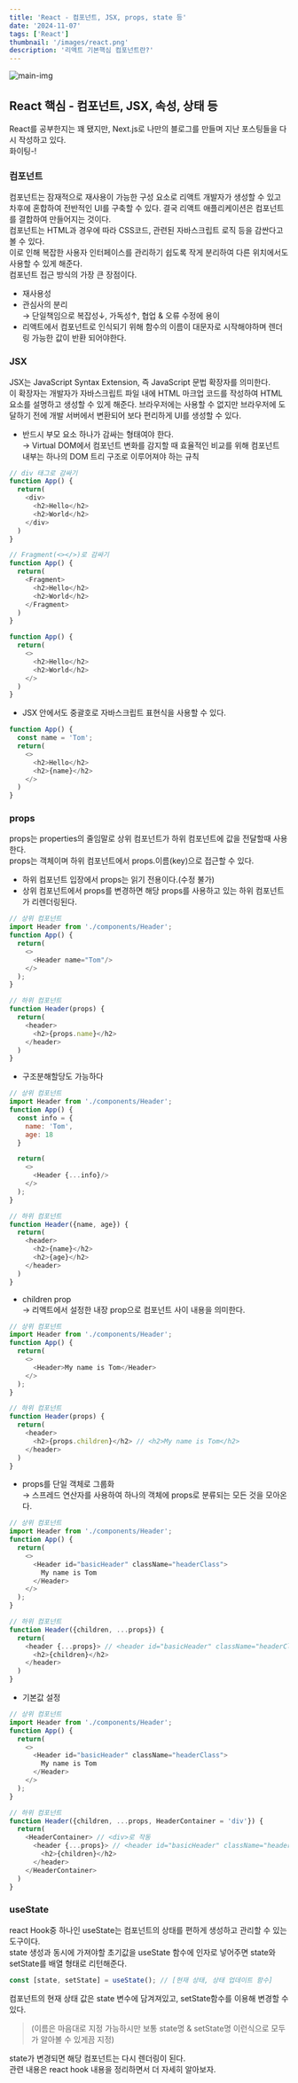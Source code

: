 ```yaml
---
title: 'React - 컴포넌트, JSX, props, state 등'
date: '2024-11-07'
tags: ['React']
thumbnail: '/images/react.png'
description: '리액트 기본핵심 컴포넌트란?'
---
```


<img src="/images/react.png" alt="main-img" className="rounded-xl" />
<br />

<h2>React 핵심 - 컴포넌트, JSX, 속성, 상태 등</h2>

React를 공부한지는 꽤 됐지만, Next.js로 나만의 블로그를 만들며 지난 포스팅들을 다시 작성하고 있다.<br />
화이팅-!

<h3>컴포넌트</h3>

컴포넌트는 잠재적으로 재사용이 가능한 구성 요소로 리액트 개발자가 생성할 수 있고 차후에 혼합하여 전반적인 UI를 구축할 수 있다.
결국 리액트 애플리케이션은 컴포넌트를 결합하여 만들어지는 것이다.<br />
컴포넌트는 HTML과 경우에 따라 CSS코드, 관련된 자바스크립트 로직 등을 감싼다고 볼 수 있다.<br />
이로 인해 복잡한 사용자 인터페이스를 관리하기 쉽도록 작게 분리하여 다른 위치에서도 사용할 수 있게 해준다.<br />
컴포넌트 접근 방식의 가장 큰 장점이다.<br />
- 재사용성
- 관심사의 분리<br />→ 단일책임으로 복잡성↓, 가독성↑, 협업 & 오류 수정에 용이
- 리액트에서 컴포넌트로 인식되기 위해 함수의 이름이 대문자로 시작해야하며 렌더링 가능한 값이 반환 되어야한다.

<h3>JSX</h3>

JSX는 JavaScript Syntax Extension, 즉 JavaScript 문법 확장자를 의미한다.<br />
이 확장자는 개발자가 자바스크립트 파일 내에 HTML 마크업 코드를 작성하여 HTML 요소를 설명하고 생성할 수 있게 해준다. 브라우저에는 사용할 수 없지만 브라우저에 도달하기 전에 개발 서버에서 변환되어 보다 편리하게 UI를 생성할 수 있다.<br />
- 반드시 부모 요소 하나가 감싸는 형태여야 한다.<br />→ Virtual DOM에서 컴포넌트 변화를 감지할 때 효율적인 비교를 위해 컴포넌트 내부는 하나의 DOM 트리 구조로 이루어져야 하는 규칙
```javascript
// div 태그로 감싸기
function App() {
  return(
    <div>
      <h2>Hello</h2>
      <h2>World</h2>
    </div>
  )
}

// Fragment(<></>)로 감싸기
function App() {
  return(
    <Fragment>
      <h2>Hello</h2>
      <h2>World</h2>
    </Fragment>
  )
}

function App() {
  return(
    <>
      <h2>Hello</h2>
      <h2>World</h2>
    </>
  )
}
```
- JSX 안에서도 중괄호로 자바스크립트 표현식을 사용할 수 있다.
```javascript
function App() {
  const name = 'Tom';
  return(
    <>
      <h2>Hello</h2>
      <h2>{name}</h2>
    </>
  )
}
```

<h3>props</h3>

props는 properties의 줄임말로 상위 컴포넌트가 하위 컴포넌트에 값을 전달할때 사용한다.<br />
props는 객체이며 하위 컴포넌트에서 props.이름(key)으로 접근할 수 있다.
- 하위 컴포넌트 입장에서 props는 읽기 전용이다.(수정 불가)
- 상위 컴포넌트에서 props를 변경하면 해당 props를 사용하고 있는 하위 컴포넌트가 리렌더링된다.
```javascript
// 상위 컴포넌트
import Header from './components/Header';
function App() {
  return(
    <>
      <Header name="Tom"/>
    </>
  );
}

// 하위 컴포넌트
function Header(props) {
  return(
    <header>
      <h2>{props.name}</h2>
    </header>
  )
}
```
- 구조분해할당도 가능하다
```javascript
// 상위 컴포넌트
import Header from './components/Header';
function App() {
  const info = {
    name: 'Tom',
    age: 18
  }

  return(
    <>
      <Header {...info}/>
    </>
  );
}

// 하위 컴포넌트
function Header({name, age}) {
  return(
    <header>
      <h2>{name}</h2>
      <h2>{age}</h2>
    </header>
  )
}
```
- children prop<br />→ 리액트에서 설정한 내장 prop으로 컴포넌트 사이 내용을 의미한다.
```javascript
// 상위 컴포넌트
import Header from './components/Header';
function App() {
  return(
    <>
      <Header>My name is Tom</Header>
    </>
  );
}

// 하위 컴포넌트
function Header(props) {
  return(
    <header>
      <h2>{props.children}</h2> // <h2>My name is Tom</h2>
    </header>
  )
}
```
- props를 단일 객체로 그룹화<br />→  스프레드 연산자를 사용하여 하나의 객체에 props로 분류되는 모든 것을 모아온다.
```javascript
// 상위 컴포넌트
import Header from './components/Header';
function App() {
  return(
    <>
      <Header id="basicHeader" className="headerClass">
        My name is Tom
      </Header>
    </>
  );
}

// 하위 컴포넌트
function Header({children, ...props}) {
  return(
    <header {...props}> // <header id="basicHeader" className="headerClass">
      <h2>{children}</h2>
    </header>
  )
}
```
- 기본값 설정
```javascript
// 상위 컴포넌트
import Header from './components/Header';
function App() {
  return(
    <>
      <Header id="basicHeader" className="headerClass">
        My name is Tom
      </Header>
    </>
  );
}

// 하위 컴포넌트
function Header({children, ...props, HeaderContainer = 'div'}) {
  return(
    <HeaderContainer> // <div>로 작동
      <header {...props}> // <header id="basicHeader" className="headerClass">
        <h2>{children}</h2>
      </header>
    </HeaderContainer>
  )
}
```

<h3>useState</h3>

react Hook중 하나인 useState는 컴포넌트의 상태를 편하게 생성하고 관리할 수 있는 도구이다.<br />
state 생성과 동시에 가져야할 초기값을 useState 함수에 인자로 넣어주면 state와 setState를 배열 형태로 리턴해준다.
```javascript
const [state, setState] = useState(); // [현재 상태, 상태 업데이트 함수] 
```
컴포넌트의 현재 상태 값은 state 변수에 담겨져있고, setState함수를 이용해 변경할 수 있다.
>(이름은 마음대로 지정 가능하시만 보통 state명 & setState명 이런식으로 모두가 알아볼 수 있게끔 지정)

state가 변경되면 해당 컴포넌트는 다시 렌더링이 된다.<br />
관련 내용은 react hook 내용을 정리하면서 더 자세히 알아보자.